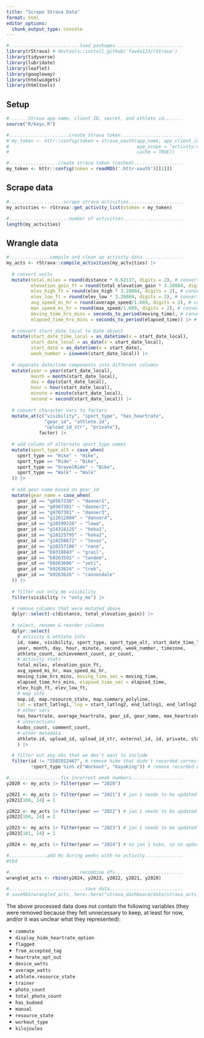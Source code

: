 ```yaml
---
title: "Scrape Strava Data"
format: html
editor_options: 
  chunk_output_type: console
---
```


```r
#..........................load packages.........................
library(rStrava) # devtools::install_github('fawda123/rStrava')
library(tidyverse)
library(lubridate)
library(leaflet)
library(googleway)
library(htmlwidgets)
library(htmltools)
```

## Setup

```r
#.......Strava app name, client ID, secret, and athlete id.......
source("R/keys.R")

#......................create strava token.......................
# my_token <- httr::config(token = strava_oauth(app_name, app_client_id, app_secret,
#                                               app_scope = "activity:read_all",
#                                               cache = TRUE))

#..................create strava token (cached)..................
my_token <- httr::config(token = readRDS('.httr-oauth')[[1]])
```

## Scrape data

```r
#....................scrape strava activities....................
my_actvities <- rStrava::get_activity_list(stoken = my_token)

#......................number of activities......................
length(my_actvities) 
```

## Wrangle data

```r
#...............compile and clean up activity data...............
my_acts <- rStrava::compile_activities(my_actvities) |> 
  
  # convert units
  mutate(total_miles = round(distance * 0.62137, digits = 2), # convert km to miles
         elevation_gain_ft = round(total_elevation_gain * 3.28084, digits = 2), # convert meters to ft
         elev_high_ft = round(elev_high * 3.28084, digits = 2), # convert meters to ft
         elev_low_ft = round(elev_low * 3.28084, digits = 2), # convert meters to ft
         avg_speed_mi_hr = round(average_speed/1.609, digits = 2), # convert km/hr to mi/hr 
         max_speed_mi_hr = round(max_speed/1.609, digits = 2), # convert km/hr to mi/hr 
         moving_time_hrs_mins = seconds_to_period(moving_time), # convert sec to hr/min/sec
         elapsed_time_hrs_mins = seconds_to_period(elapsed_time)) |> # convert sec to hr/min/sec
  
  # convert start_date_local to Date object
  mutate(start_date_time_local = as_datetime(x = start_date_local),
         start_date_local = as_date(x = start_date_local),
         start_date = as_datetime(x = start_date),
         week_number = isoweek(start_date_local)) |> 
  
  # separate date/time components into different columns
  mutate(year = year(start_date_local), 
         month = month(start_date_local), 
         day = day(start_date_local), 
         hour = hour(start_date_local),
         minute = minute(start_date_local),
         second = second(start_date_local)) |> 
  
  # convert character vars to factors 
  mutate_at(c("visibility", "sport_type", "has_heartrate", 
              "gear_id", "athlete.id", 
              "upload_id_str", "private"), 
            factor) |> 
  
  # add column of alternate sport_type names
  mutate(sport_type_alt = case_when(
    sport_type == "Hike" ~ "Hike",
    sport_type == "Ride" ~ "Bike",
    sport_type == "GravelRide" ~ "Bike",
    sport_type == "Walk" ~ "Walk"
  )) |> 
  
  # add gear name based on gear_id
  mutate(gear_name = case_when(
    gear_id == "g8567330" ~ "danner1",
    gear_id == "g8567301" ~ "danner2",
    gear_id == "g9707381" ~ "danner3",
    gear_id == "g12612884" ~ "danner4",
    gear_id == "g10199228" ~ "lowa",
    gear_id == "g14316125" ~ "hoka1",
    gear_id == "g18225795" ~ "hoka2",
    gear_id == "g18258672" ~ "tevas",
    gear_id == "g10257186" ~ "nano",
    gear_id == "b9318843" ~ "grail",
    gear_id == "b9263591" ~ "tandem",
    gear_id == "b9263606" ~ "yeti",
    gear_id == "b9263624" ~ "trek",
    gear_id == "b9263626" ~ "cannondale"
  )) |> 
  
  # filter out only_me visibility
  filter(visibility != "only_me") |> 

  # remove columns that were mutated above  
  dplyr::select(-c(distance, total_elevation_gain)) |> 
  
  # select, rename & reorder columns
  dplyr::select(
    # activity & athlete info
    id, name, visibility, sport_type, sport_type_alt, start_date_time_local, start_date_local,
    year, month, day, hour, minute, second, week_number, timezone, 
    athlete_count, achievement_count, pr_count,
    # activity stats
    total_miles, elevation_gain_ft, 
    avg_speed_mi_hr, max_speed_mi_hr, 
    moving_time_hrs_mins, moving_time_sec = moving_time, 
    elapsed_time_hrs_mins, elapsed_time_sec = elapsed_time, 
    elev_high_ft, elev_low_ft,
    # map info
    map.id, map.resource_state, map.summary_polyline, 
    lat = start_latlng1, lng = start_latlng2, end_latlng1, end_latlng2,
    # other vars
    has_heartrate, average_heartrate, gear_id, gear_name, max_heartrate,
    # interactions
    kudos_count, comment_count,
    # other metadata
    athlete.id, upload_id, upload_id_str, external_id, id, private, start_date, utc_offset
    ) |> 

  # filter out any obs that we don't want to include
  filter(id != "5502812467", # remove hike that didn't recorded correctly
         !sport_type %in% c("Workout", "Kayaking")) # remove recorded workouts (don't have location data associated with them)

#...................fix incorrect week numbers...................
y2020 <- my_acts |> filter(year == "2020")

y2021 <- my_acts |> filter(year == "2021") # jan 1 needs to be updated to week_number 1
y2021[109, 14] = 1

y2022 <- my_acts |> filter(year == "2022") # jan 1 needs to be updated to week_number 1
y2022[104, 14] = 1

y2023 <- my_acts |> filter(year == "2023") # jan 1 needs to be updated to week_number 1
y2023[101, 14] = 1

y2024 <- my_acts |> filter(year == "2024") # no jan 1 hike, so no updates needed

#..............add 0s during weeks with no activity..............
#tbd

#..........................recombine dfs.........................
wrangled_acts <- rbind(y2024, y2023, y2022, y2021, y2020)

#............................save data...........................
# saveRDS(wrangled_acts, here::here("strava_dashboard/data/strava_acts_2024-08-06.rds"))
```

The above processed data does not contain the following variables (they were removed because they felt unnecessary to keep, at least for now, and/or it was unclear what they represented):

-   `commute`
-   `display_hide_heartrate_option`
-   `flagged`
-   `from_accepted_tag`
-   `heartrate_opt_out`
-   `device_watts`
-   `average_watts`
-   `athlete.resource_state`
-   `trainer`
-   `photo_count`
-   `total_photo_count`
-   `has_kudoed`
-   `manual`
-   `resource_state`
-   `workout_type`
-   `kilojoules`
